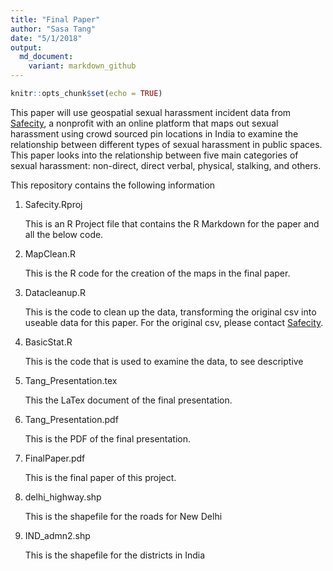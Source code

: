 ```yaml
---
title: "Final Paper"
author: "Sasa Tang"
date: "5/1/2018"
output:
  md_document:
    variant: markdown_github
---
```


```r
knitr::opts_chunk$set(echo = TRUE)
```

This paper will use geospatial sexual harassment incident data from [Safecity](http://safecity.in), a 
nonprofit with an online platform that maps out sexual harassment using crowd 
sourced pin locations in India to examine the relationship between different types 
of sexual harassment in public spaces. This paper looks into the relationship 
between five main categories of sexual harassment: non-direct, direct verbal, 
physical, stalking, and others. \par

This repository contains the following information 


1. Safecity.Rproj\par

    This is an R Project file that contains the R Markdown for the paper and all the below code.\par
    
    
2.	MapClean.R \par

    This is the R code for the creation of the maps in the final paper.
    
3.	Datacleanup.R\par

    This is the code to clean up the data, transforming the original csv into useable data for this paper. For the original csv, please contact [Safecity](http://safecity.in/contact-us/). \par
    
    
4.	BasicStat.R\par

    This is the code that is used to examine the data, to see descriptive
    
    
5.	Tang_Presentation.tex\par

    This the LaTex document of the final presentation.
    
    
6.	Tang_Presentation.pdf\par

    This is the PDF of the final presentation.
    
  
7.	FinalPaper.pdf\par

    This is the final paper of this project. 

8.  delhi_highway.shp \par

    This is the shapefile for the roads for New Delhi


10. IND_admn2.shp\par

    This is the shapefile for the districts in India

